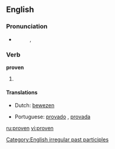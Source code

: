 ==English==

===Pronunciation===
*{{IPA|/'pruvən/}}
*:{{rhymes|əʊvən}}, {{rhymes|uːvən}}

===Verb===
'''proven'''

# {{past participle of|[[prove]]}}

====Translations====
{{trans-top|past participle of ''to prove''}}
*Dutch: [[bewezen]]
{{trans-mid}}
*Portuguese: [[provado]] {{m}}, [[provada]] {{f}}
{{trans-bottom}}

[[Category:English irregular past participles]]

[[ru:proven]]
[[vi:proven]]